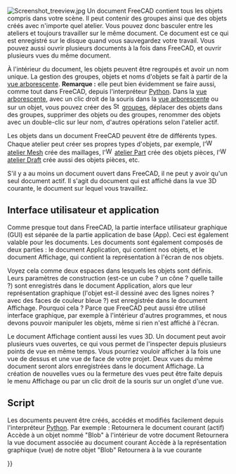 <languages/>

<div class="mw-translate-fuzzy">
{{Docnav/fr
|[[Navigation_Cube/fr|Cube de navigation]]
|[[Property_editor/fr|Réglage des préférences]]
}}
</div>

{{TOCright}}

[[Image:Screenshot treeview.jpg|left]]
Un document FreeCAD contient tous les objets compris dans votre scène. Il peut contenir des groupes ainsi que des objets créés avec n'importe quel atelier. Vous pouvez donc basculer entre les ateliers et toujours travailler sur le même document. Ce document est ce qui est enregistré sur le disque quand vous sauvegardez votre travail. Vous pouvez aussi ouvrir plusieurs documents à la fois dans FreeCAD, et ouvrir plusieurs vues du même document.

À l'intérieur du document, les objets peuvent être regroupés et avoir un nom unique. La gestion des groupes, objets et noms d'objets se fait à partir de la [[Tree view/fr|vue arborescente]]. '''Remarque :''' elle peut bien évidemment se faire aussi, comme tout dans FreeCAD, depuis l'interpréteur [[Python/fr|Python]]. Dans la [[Tree_view/fr|vue arborescente]], avec un clic droit de la souris dans la [[Tree_view/fr|vue arborescente]] ou sur un objet, vous pouvez créer des [[Image:Std_Group.svg|16px]] [[Std Group/fr|groupes]], déplacer des objets dans des groupes, supprimer des objets ou des groupes, renommer des objets avec un double-clic sur leur nom, d'autres opérations selon l'atelier actif.

Les objets dans un document FreeCAD peuvent être de différents types. Chaque atelier peut créer ses propres types d'objets, par exemple, l'[[Image:Workbench_Mesh.svg|16px]] [[Mesh_Workbench/fr|atelier Mesh]] crée des maillages, l'[[Image:Workbench_Part.svg|16px]] [[Part_Workbench/fr|atelier Part]] crée des objets pièces, l'[[Image:Workbench_Draft.svg|16px]] [[Draft_Workbench/fr|atelier Draft]] crée aussi des objets pièces, etc.

S'il y a au moins un document ouvert dans FreeCAD, il ne peut y avoir qu'un seul document actif. Il s'agit du document qui est affiché dans la vue 3D courante, le document sur lequel vous travaillez.

<span id="Application_and_User_Interface"></span>
==Interface utilisateur et application==

Comme presque tout dans FreeCAD, la partie interface utilisateur graphique (GUI) est séparée de la partie application de base (App). Ceci est également valable pour les documents. Les documents sont également composés de deux parties : le document Application, qui contient nos objets, et le document Affichage, qui contient la représentation à l'écran de nos objets. 

Voyez cela comme deux espaces dans lesquels les objets sont définis. Leurs paramètres de construction (est-ce un cube ? un cône ? quelle taille ?) sont enregistrés dans le document Application, alors que leur représentation graphique (l'objet est-il dessiné avec des lignes noires ? avec des faces de couleur bleue ?) est enregistrée dans le document Affichage. Pourquoi cela ? Parce que FreeCAD peut aussi être utilisé {{emphasis|sans}} interface graphique, par exemple à l'intérieur d'autres programmes, et nous devons pouvoir manipuler les objets, même si rien n'est affiché à l'écran.

Le document Affichage contient aussi les vues 3D. Un document peut avoir plusieurs vues ouvertes, ce qui vous permet de l'inspecter depuis plusieurs points de vue en même temps. Vous pourriez vouloir afficher à la fois une vue de dessus et une vue de face de votre projet. Deux vues du même document seront alors enregistrées dans le document Affichage. La création de nouvelles vues ou la fermeture des vues peut être faite depuis le menu Affichage ou par un clic droit de la souris sur un onglet d'une vue.

<span id="Scripting"></span>
==Script==

Les documents peuvent être créés, accédés et modifiés facilement depuis l'interpréteur [[Python/fr|Python]]. Par exemple :
{{Code|code=
FreeCAD.ActiveDocument
}}
Retournera le document courant (actif)
{{Code|code=
FreeCAD.ActiveDocument.Blob
}}
Accède à un objet nommé "Blob" à l'intérieur de votre document
{{Code|code=
FreeCADGui.ActiveDocument
}}
Retournera la vue document associée au document courant
{{Code|code=
FreeCADGui.ActiveDocument.Blob
}}
Accède à la représentation graphique (vue) de notre objet "Blob"
{{Code|code=
FreeCADGui.ActiveDocument.ActiveView
}}
Retournera à la vue courante


<div class="mw-translate-fuzzy">
{{Docnav/fr
|[[Navigation_Cube/fr|Cube de navigation]]
|[[Property_editor/fr|Réglage des préférences]]
}}
</div>

{{Userdocnavi{{#translation:}}}}